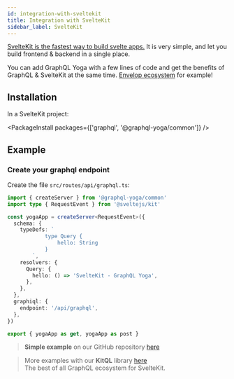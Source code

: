 ```yaml
---
id: integration-with-sveltekit
title: Integration with SvelteKit
sidebar_label: SvelteKit
---
```


[SvelteKit is the fastest way to build svelte apps.](https://kit.svelte.dev/) It is very simple, and let you build frontend & backend in a single place.

You can add GraphQL Yoga with a few lines of code and get the benefits of GraphQL & SvelteKit at the same time. [Envelop ecosystem](https://www.envelop.dev) for example!

## Installation

In a SvelteKit project:

<PackageInstall packages={['graphql', '@graphql-yoga/common']} />

## Example

### Create your graphql endpoint

Create the file `src/routes/api/graphql.ts`:

```ts
import { createServer } from '@graphql-yoga/common'
import type { RequestEvent } from '@sveltejs/kit'

const yogaApp = createServer<RequestEvent>({
  schema: {
    typeDefs: `
			type Query {
				hello: String
			}
		`,
    resolvers: {
      Query: {
        hello: () => 'SvelteKit - GraphQL Yoga',
      },
    },
  },
  graphiql: {
    endpoint: '/api/graphql',
  },
})

export { yogaApp as get, yogaApp as post }
```

> **Simple example** on our GitHub repository [here](https://github.com/dotansimha/graphql-yoga/tree/master/examples/sveltekit)

> More examples with our **KitQL** library [here](https://github.com/jycouet/kitql) <br />
> The best of all GraphQL ecosystem for SvelteKit.
